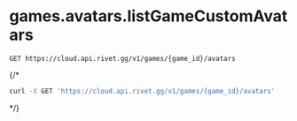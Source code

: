 # games.avatars.listGameCustomAvatars
```
GET https://cloud.api.rivet.gg/v1/games/{game_id}/avatars
```


{/*<RequestExample>
```bash curl
curl -X GET 'https://cloud.api.rivet.gg/v1/games/{game_id}/avatars'
```
</RequestExample>*/}
